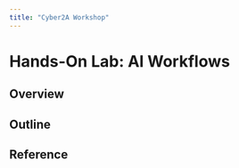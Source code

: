 ```yaml
---
title: "Cyber2A Workshop"
---
```


# Hands-On Lab: AI Workflows

## Overview

## Outline 

## Reference 
